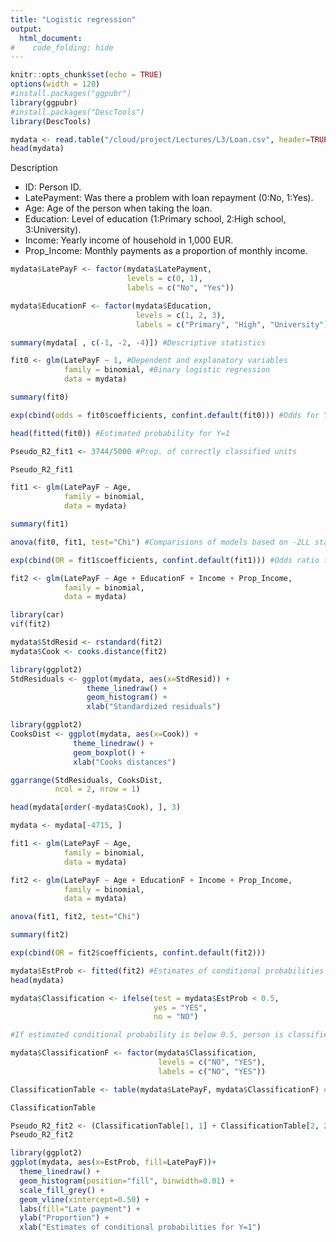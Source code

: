 ```yaml
---
title: "Logistic regression"
output:
  html_document:
#    code_folding: hide
---
```

```r
knitr::opts_chunk$set(echo = TRUE)
options(width = 120)
#install.packages("ggpubr")
library(ggpubr)
#install.packages("DescTools")
library(DescTools)
```


```r
mydata <- read.table("/cloud/project/Lectures/L3/Loan.csv", header=TRUE, sep=";", dec=",")
head(mydata)
```

Description

- ID: Person ID.
- LatePayment: Was there a problem with loan repayment (0:No, 1:Yes).
- Age: Age of the person when taking the loan.
- Education: Level of education (1:Primary school, 2:High school, 3:University).
- Income: Yearly income of household in 1,000 EUR.
- Prop_Income: Monthly payments as a proportion of monthly income.

```r
mydata$LatePayF <- factor(mydata$LatePayment, 
                          levels = c(0, 1), 
                          labels = c("No", "Yes"))

mydata$EducationF <- factor(mydata$Education, 
                            levels = c(1, 2, 3),
                            labels = c("Primary", "High", "University"))
```

```r
summary(mydata[ , c(-1, -2, -4)]) #Descriptive statistics
```

```r
fit0 <- glm(LatePayF ~ 1, #Dependent and explanatory variables
            family = binomial, #Binary logistic regression
            data = mydata)

summary(fit0)
```

```r
exp(cbind(odds = fit0$coefficients, confint.default(fit0))) #Odds for Y=1

head(fitted(fit0)) #Estimated probability for Y=1

Pseudo_R2_fit1 <- 3744/5000 #Prop. of correctly classified units

Pseudo_R2_fit1
```

```r
fit1 <- glm(LatePayF ~ Age,  
            family = binomial, 
            data = mydata)

summary(fit1)
```

```r
anova(fit0, fit1, test="Chi") #Comparisions of models based on -2LL statistics
```

```r
exp(cbind(OR = fit1$coefficients, confint.default(fit1))) #Odds ratio for Y=1 (with 95% CI)
```


```r
fit2 <- glm(LatePayF ~ Age + EducationF + Income + Prop_Income,  
            family = binomial, 
            data = mydata)

library(car)
vif(fit2)

mydata$StdResid <- rstandard(fit2)
mydata$Cook <- cooks.distance(fit2)
```

```r
library(ggplot2)
StdResiduals <- ggplot(mydata, aes(x=StdResid)) +
                 theme_linedraw() +
                 geom_histogram() +
                 xlab("Standardized residuals")
```

```r
library(ggplot2)
CooksDist <- ggplot(mydata, aes(x=Cook)) +
              theme_linedraw() +
              geom_boxplot() +
              xlab("Cooks distances")
```

```r
ggarrange(StdResiduals, CooksDist,
          ncol = 2, nrow = 1)
```

```r
head(mydata[order(-mydata$Cook), ], 3) 

mydata <- mydata[-4715, ] 
```

```r
fit1 <- glm(LatePayF ~ Age,  
            family = binomial, 
            data = mydata)

fit2 <- glm(LatePayF ~ Age + EducationF + Income + Prop_Income,  
            family = binomial, 
            data = mydata)
```

```r
anova(fit1, fit2, test="Chi")
```


```r
summary(fit2)
```


```r
exp(cbind(OR = fit2$coefficients, confint.default(fit2)))
```



```r
mydata$EstProb <- fitted(fit2) #Estimates of conditional probabilities for Y=1
head(mydata)
```

```r
mydata$Classification <- ifelse(test = mydata$EstProb < 0.5, 
                                yes = "YES", 
                                no = "NO")

#If estimated conditional probability is below 0.5, person is classified into a group of people without problems of loan repayment.

mydata$ClassificationF <- factor(mydata$Classification,
                                 levels = c("NO", "YES"), 
                                 labels = c("NO", "YES"))

ClassificationTable <- table(mydata$LatePayF, mydata$ClassificationF) #Classification table based on 2 categorical variables.

ClassificationTable

Pseudo_R2_fit2 <- (ClassificationTable[1, 1] + ClassificationTable[2, 2] )/ nrow(mydata)
Pseudo_R2_fit2
```

```r
library(ggplot2)
ggplot(mydata, aes(x=EstProb, fill=LatePayF))+
  theme_linedraw() +
  geom_histogram(position="fill", binwidth=0.01) +
  scale_fill_grey() +
  geom_vline(xintercept=0.50) +
  labs(fill="Late payment") +
  ylab("Proportion") + 
  xlab("Estimates of conditional probabilities for Y=1")
```


